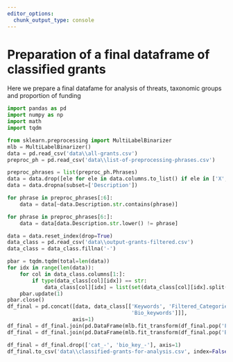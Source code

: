 ```yaml
---
editor_options: 
  chunk_output_type: console
---
```


# Preparation of a final dataframe of classified grants

Here we prepare a final datafame for analysis of threats, taxonomic groups and proportion of funding
```python
import pandas as pd
import numpy as np
import math
import tqdm

from sklearn.preprocessing import MultiLabelBinarizer
mlb = MultiLabelBinarizer()
data = pd.read_csv('data\\all-grants.csv')
preproc_ph = pd.read_csv('data\\list-of-preprocessing-phrases.csv')

preproc_phrases = list(preproc_ph.Phrases)
data = data.drop([ele for ele in data.columns.to_list() if ele in ['X', 'Random Sort', 'Unnamed: 0']], axis=1)
data = data.dropna(subset=['Description'])

for phrase in preproc_phrases[:6]:
    data = data[~data.Description.str.contains(phrase)]

for phrase in preproc_phrases[6:]:
    data = data[data.Description.str.lower() != phrase]

data = data.reset_index(drop=True)
data_class = pd.read_csv('data\\output-grants-filtered.csv')
data_class = data_class.fillna('-')

pbar = tqdm.tqdm(total=len(data))
for idx in range(len(data)):
    for col in data_class.columns[1:]:
        if type(data_class[col][idx]) == str:
            data_class[col][idx] = list(set(data_class[col][idx].split('|')))
    pbar.update(1)
pbar.close()
df_final = pd.concat([data, data_class[['Keywords', 'Filtered_Categories',
                                        'Bio_keywords']]],
                     axis=1)
df_final = df_final.join(pd.DataFrame(mlb.fit_transform(df_final.pop('Filtered_Categories')),columns=['cat_' + x for x in mlb.classes_],index=df_final.index))
df_final = df_final.join(pd.DataFrame(mlb.fit_transform(df_final.pop('Bio_keywords')),columns=['bio_key_' + x for x in mlb.classes_],index=df_final.index))

df_final = df_final.drop(['cat_-', 'bio_key_-'], axis=1)
df_final.to_csv('data\\classified-grants-for-analysis.csv', index=False)
```


